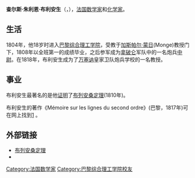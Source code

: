 {{Infobox scientist
|name              = 查尔斯·朱利恩·布利安生
|image             = 
|image_size       =150px
|caption           = 查尔斯·朱利恩·布利安生
|birth_date        = 1783年12月19日
|birth_place       = [[塞夫尔|塞夫尔]]
|death_date        = 1864年4月29日
|death_place       = [[凡尔赛镇|凡尔赛镇]]
|residence  = |citizenship = 
|nationality       = [[法国|法国人]]
|ethnicity         = 
|field             = [[数学家|数学家]] <br/> [[化学家|化学家]]
|work_institutions = 
|alma_mater        = [[巴黎综合理工学院|巴黎综合理工学院]]
|doctoral_advisor  = 
|doctoral_students = 
|known_for         = [[布列安桑定理|布列安桑定理]]
|author_abbrev_bot =|author_abbrev_zoo = 
|influences        = [[加斯帕尔·蒙日|加斯帕尔·蒙日]]
|influenced        = 
|prizes            = 
|religion = |footnotes = |signature         =
}}

'''查尔斯·朱利恩·布利安生'''（{{lang-fr|Charles Julien Brianchon}}，{{bd|1783年|12月19日|1864年|4月29日}}），[[法国|法国]][[数学家|数学家]]和[[化学家|化学家]]。

==生活==
1804年，他18岁时进入[[巴黎综合理工学院|巴黎综合理工学院]]，受教于[[加斯帕尔·蒙日|加斯帕尔·蒙日]](Monge)教授门下，1808年以全班第一的成绩毕业，之后参军成为[[拿破仑|拿破仑]]军队中的一名炮兵[[中尉|中尉]]。在1818年，布利安生成为了[[万塞讷|万塞讷]]皇家卫队炮兵学校的一名教授。

==事业==
布利安生最著名的是他[[证明|证明]]了[[布列安桑定理|布列安桑定理]](1810年)。

布利安生的著作《Mémoire sur les lignes du second ordre》(巴黎，1817年)可在网上找到[http://www.math.ru/lib/files/pdf/geometry/Brianchon-1817.pdf] {{Wayback|url=http://www.math.ru/lib/files/pdf/geometry/Brianchon-1817.pdf |date=20160304023502 }}。

==外部链接==
*[http://www.cut-the-knot.org/Curriculum/Geometry/Brianchon.shtml 布列安桑定理] {{Wayback|url=http://www.cut-the-knot.org/Curriculum/Geometry/Brianchon.shtml |date=20210101151558 }}
* {{MacTutor Biography|id=布利安生}}

{{Authority control}}
{{DEFAULTSORT:查尔斯·朱利恩·布利安生}}
[[Category:法国数学家|Category:法国数学家]]
[[Category:巴黎综合理工学院校友|Category:巴黎综合理工学院校友]]